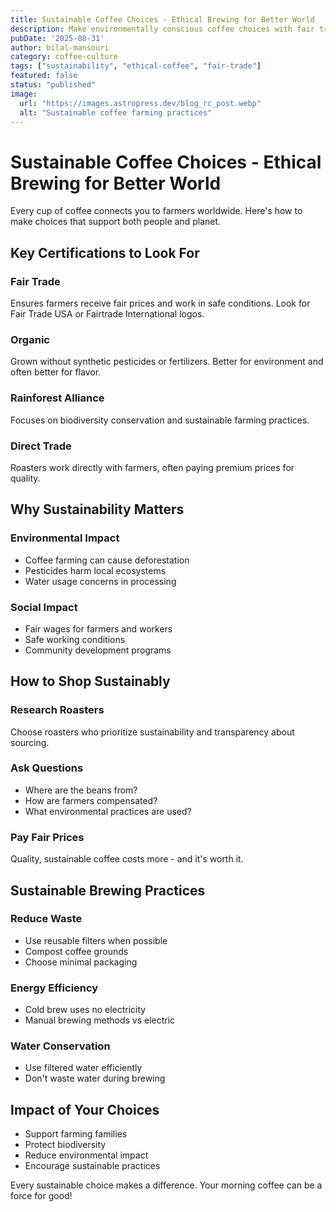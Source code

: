```yaml
---
title: Sustainable Coffee Choices - Ethical Brewing for Better World
description: Make environmentally conscious coffee choices with fair trade, organic, and sustainable farming practices. Support ethical coffee production.
pubDate: '2025-08-31'
author: bilal-mansouri
category: coffee-culture
tags: ["sustainability", "ethical-coffee", "fair-trade"]
featured: false
status: "published"
image:
  url: "https://images.astropress.dev/blog_rc_post.webp"
  alt: "Sustainable coffee farming practices"
---
```


# Sustainable Coffee Choices - Ethical Brewing for Better World

Every cup of coffee connects you to farmers worldwide. Here's how to make choices that support both people and planet.

## Key Certifications to Look For

### Fair Trade
Ensures farmers receive fair prices and work in safe conditions. Look for Fair Trade USA or Fairtrade International logos.

### Organic
Grown without synthetic pesticides or fertilizers. Better for environment and often better for flavor.

### Rainforest Alliance
Focuses on biodiversity conservation and sustainable farming practices.

### Direct Trade
Roasters work directly with farmers, often paying premium prices for quality.

## Why Sustainability Matters

### Environmental Impact
- Coffee farming can cause deforestation
- Pesticides harm local ecosystems
- Water usage concerns in processing

### Social Impact
- Fair wages for farmers and workers
- Safe working conditions
- Community development programs

## How to Shop Sustainably

### Research Roasters
Choose roasters who prioritize sustainability and transparency about sourcing.

### Ask Questions
- Where are the beans from?
- How are farmers compensated?
- What environmental practices are used?

### Pay Fair Prices
Quality, sustainable coffee costs more - and it's worth it.

## Sustainable Brewing Practices

### Reduce Waste
- Use reusable filters when possible
- Compost coffee grounds
- Choose minimal packaging

### Energy Efficiency
- Cold brew uses no electricity
- Manual brewing methods vs electric

### Water Conservation
- Use filtered water efficiently
- Don't waste water during brewing

## Impact of Your Choices
- Support farming families
- Protect biodiversity
- Reduce environmental impact
- Encourage sustainable practices

Every sustainable choice makes a difference. Your morning coffee can be a force for good!